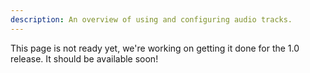 ```yaml
---
description: An overview of using and configuring audio tracks.
---
```


This page is not ready yet, we're working on getting it done for the 1.0 release. It should be
available soon!
